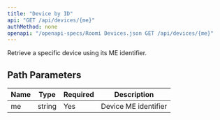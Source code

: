 ```yaml
---
title: "Device by ID"
api: "GET /api/devices/{me}"
authMethod: none
openapi: "/openapi-specs/Roomi Devices.json GET /api/devices/{me}"
---
```


Retrieve a specific device using its ME identifier.

## Path Parameters


| Name | Type | Required | Description |
| --- | --- | --- | --- |
| me | string | Yes | Device ME identifier |


